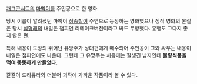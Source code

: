 [[개그콘서트]]의 [[마빡이]]를 주인공으로 한 영화.

당시 이름이 알려졌던 마빡이 [[정종철]]이 주연으로 등장하는 영화였으나 정작 영화의 본질은 당시 [[심형래]]의 내일은 챔피언 리메이크버전이라고 봐도 무방했다. 흥행도 그다지 좋지 않은 편.

특해 내용이 도장의 뛰어난 유망주가 상대편에게 매수되어 주인공이 그와 싸우는 내용이 내일은 챔피언에도 나온다. 그런데 그 유망주는 처음에는 잘생긴 남자인데 '''불량식품을 먹여 뚱뚱하게 만들었다'''.

갈갈이 드라큐라와 더불어 괴작에 가까운 작품이라 볼 수 있다.

